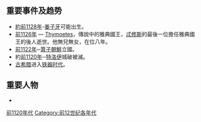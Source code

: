 {{Unreferenced|time=2018-06-30T11:27:47+00:00}}
{{DecadeTOC|-1129}}

==重要事件及趋势==
*[[約前1128年|約前1128年]]-[[姜子牙|姜子牙]]可能出生。
* [[前1126年|前1126年]] — [[Thymoetes|Thymoetes]]，傳說中的雅典國王，[[忒修斯|忒修斯]]的最後一位擔任雅典國王的後人逝世。他無兒無女，在位八年。
* [[前1122年|前1122年]]─[[箕子朝鮮|箕子朝鮮]]立國。
* 約[[前1120年|前1120年]]─[[特洛伊|特洛伊]]城破被滅。
* [[古希腊|古希腊]]进入[[铁器时代|铁器时代]]。

==重要人物==
*

{{世纪|-12}}

[[Category:前1120年代|]]
[[Category:前12世纪各年代|Category:前12世纪各年代]]